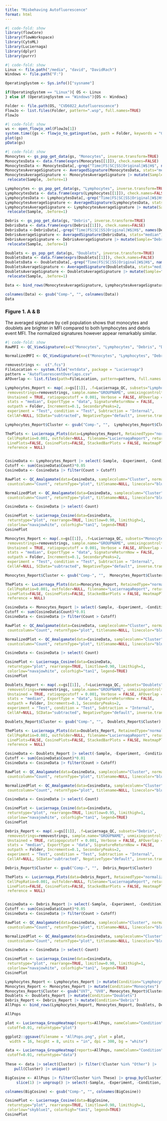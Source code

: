 ```yaml
---
title: "Misbehaving Autofluorescence"
format: html
---
```


```r
#| code-fold: show
library(flowCore)
library(flowWorkspace)
library(CytoML)
library(Luciernaga)
library(dplyr)
library(purrr)
```


```r
#| code-fold: show
Linux <- file.path("/media", "david", "DavidRach")
Windows <- file.path("F:")

OperatingSystem <- Sys.info()["sysname"]

if(OperatingSystem == "Linux"){ OS <- Linux
} else if (OperatingSystem == "Windows"){OS <- Windows}

Folder <- file.path(OS, "CVD6022_Autofluorescence")
FlowJo <- list.files(Folder, pattern=".wsp", full.names=TRUE)
FlowJo
```

```r
#| code-fold: show
ws <- open_flowjo_xml(FlowJo[1])
system.time({gs <- flowjo_to_gatingset(ws, path = Folder, keywords = "GROUPNAME")})
plot(gs)
pData(gs)
```


```r
#| code-fold: show
Monocytes <- gs_pop_get_data(gs, "Monocytes", inverse.transform=TRUE)
MonocytesData <- data.frame(exprs(Monocytes[[1]]), check.names=FALSE)
MonocytesData <- MonocytesData[,-grep("Time|FS|SC|SS|Original|W$|H$", names(MonocytesData))]
MonocytesAverageSignature <- AveragedSignature(MonocytesData, stats="median")
MonocytesAverageSignature <- MonocytesAverageSignature |> mutate(Sample="Monocytes") |>
 relocate(Sample, .before=1)

Lymphocytes <- gs_pop_get_data(gs, "Lymphocytes", inverse.transform=TRUE)
LymphocytesData <- data.frame(exprs(Lymphocytes[[1]]), check.names=FALSE)
LymphocytesData <- LymphocytesData[,-grep("Time|FS|SC|SS|Original|W$|H$", names(LymphocytesData))]
LymphocytesAverageSignature <- AveragedSignature(LymphocytesData, stats="median")
LymphocytesAverageSignature <- LymphocytesAverageSignature |> mutate(Sample="Lymphocytes") |>
 relocate(Sample, .before=1)

Debris <- gs_pop_get_data(gs, "Debris", inverse.transform=TRUE)
DebrisData <- data.frame(exprs(Debris[[1]]), check.names=FALSE)
DebrisData <-DebrisData[,-grep("Time|FS|SC|SS|Original|W$|H$", names(DebrisData))]
DebrisAverageSignature <- AveragedSignature(DebrisData, stats="median")
DebrisAverageSignature <- DebrisAverageSignature |> mutate(Sample="Debris") |>
 relocate(Sample, .before=1)

Doublets <- gs_pop_get_data(gs, "Doublets", inverse.transform=TRUE)
DoubletsData <- data.frame(exprs(Doublets[[1]]), check.names=FALSE)
DoubletsData <- DoubletsData[,-grep("Time|FS|SC|SS|Original|W$|H$", names(DoubletsData))]
DoubletsAverageSignature <- AveragedSignature(DoubletsData, stats="median")
DoubletsAverageSignature <- DoubletsAverageSignature |> mutate(Sample="Doublets") |>
 relocate(Sample, .before=1)

Data <- bind_rows(MonocytesAverageSignature, LymphocytesAverageSignature, DebrisAverageSignature, DoubletsAverageSignature)

colnames(Data) <- gsub("Comp-", "", colnames(Data))
Data
```

### Figure 1. A & B 
The averaged signature by cell population shows that monocytes and doublets are brighter in MFI compared to both lymphocytes and debris event MFI. The normalized signatures however appear remarkably similar. 

```r
#| code-fold: show
RawMFI <- QC_ViewSignature(x=c("Monocytes", "Lymphocytes", "Debris", "Doublets"), data=Data, Normalize=FALSE)

NormalizedMFI <- QC_ViewSignature(x=c("Monocytes", "Lymphocytes", "Debris", "Doublets"), data=Data, Normalize=TRUE)
```

```r
removestrings <-  c(".fcs")
FileLocation <- system.file("extdata", package = "Luciernaga")
pattern = "AutofluorescentOverlaps.csv"
AFOverlap <- list.files(path=FileLocation, pattern=pattern, full.names = TRUE)
```

```r
Lymphocytes_Report <- map(.x=gs[[1]], .f=Luciernaga_QC, subsets="Lymphocytes",
 removestrings=removestrings, sample.name="GROUPNAME", unmixingcontroltype = "cells",
 Unstained = TRUE, ratiopopcutoff = 0.001, Verbose = FALSE, AFOverlap = AFOverlap,
 stats = "median", ExportType = "data", SignatureReturnNow = FALSE,
 outpath = Folder, Increments=0.1, SecondaryPeaks=2,
 experiment = "Test", condition = "Test", Subtraction = "Internal",
 CellAF=NULL, SCData="subtracted", NegativeType="default", inverse.transform=TRUE) %>% bind_rows()

Lymphocytes_Report$Cluster <- gsub("Comp-", "",  Lymphocytes_Report$Cluster)

ThePlots <- Luciernaga_Plots(data=Lymphocytes_Report, RetainedType="normalized",
 CellPopRatio=0.001, outfolder=NULL, filename="LuciernagaReport", returntype="plots",
 LinePlots=FALSE, CosinePlots=FALSE, StackedBarPlots = FALSE, HeatmapPlots = TRUE,
 reference = NULL)


CosineData <- Lymphocytes_Report |> select(-Sample, -Experiment, -Condition) 
Cutoff <- sum(CosineData$Count)*0.05
CosineData <- CosineData |> filter(Count > Cutoff)

RawPlot <- QC_Amalgamate(data=CosineData, samplecolumn="Cluster", normalize=FALSE,
 countcolumn="Count", returnType="plot", titlename=NULL, linecolor="blue", legend=FALSE)

NormalizedPlot <- QC_Amalgamate(data=CosineData, samplecolumn="Cluster", normalize=TRUE,
 countcolumn="Count", returnType="plot", titlename=NULL, linecolor="blue", legend=FALSE)

CosineData <- CosineData |> select(-Count)

CosinePlot <- Luciernaga_Cosine(data=CosineData,
 returntype="plot", rearrange=TRUE, limitlow=0.90, limithigh=1,
 colorlow="navajowhite", colorhigh="tan1", legend=TRUE)
CosinePlot
```

```r
Monocytes_Report <- map(.x=gs[[1]], .f=Luciernaga_QC, subsets="Monocytes",
 removestrings=removestrings, sample.name="GROUPNAME", unmixingcontroltype = "cells",
 Unstained = TRUE, ratiopopcutoff = 0.001, Verbose = FALSE, AFOverlap = AFOverlap,
 stats = "median", ExportType = "data", SignatureReturnNow = FALSE,
 outpath = Folder, Increments=0.1, SecondaryPeaks=2,
 experiment = "Test", condition = "Test", Subtraction = "Internal",
 CellAF=NULL, SCData="subtracted", NegativeType="default", inverse.transform=TRUE) %>% bind_rows()

Monocytes_Report$Cluster <- gsub("Comp-", "",  Monocytes_Report$Cluster)

ThePlots <- Luciernaga_Plots(data=Monocytes_Report, RetainedType="normalized",
 CellPopRatio=0.001, outfolder=NULL, filename="LuciernagaReport", returntype="plots",
 LinePlots=FALSE, CosinePlots=FALSE, StackedBarPlots = FALSE, HeatmapPlots = TRUE,
 reference = NULL)

CosineData <- Monocytes_Report |> select(-Sample, -Experiment, -Condition) 
Cutoff <- sum(CosineData$Count)*0.01
CosineData <- CosineData |> filter(Count > Cutoff)

RawPlot <- QC_Amalgamate(data=CosineData, samplecolumn="Cluster", normalize=FALSE,
 countcolumn="Count", returnType="plot", titlename=NULL, linecolor="blue", legend=FALSE)

NormalizedPlot <- QC_Amalgamate(data=CosineData, samplecolumn="Cluster", normalize=TRUE,
 countcolumn="Count", returnType="plot", titlename=NULL, linecolor="blue", legend=FALSE)

CosineData <- CosineData |> select(-Count)

CosinePlot <- Luciernaga_Cosine(data=CosineData,
 returntype="plot", rearrange=TRUE, limitlow=0.90, limithigh=1,
 colorlow="navajowhite", colorhigh="tan1", legend=TRUE)
CosinePlot
```

```r
Doublets_Report <- map(.x=gs[[1]], .f=Luciernaga_QC, subsets="Doublets",
 removestrings=removestrings, sample.name="GROUPNAME", unmixingcontroltype = "cells",
 Unstained = TRUE, ratiopopcutoff = 0.001, Verbose = FALSE, AFOverlap = AFOverlap,
 stats = "median", ExportType = "data", SignatureReturnNow = FALSE,
 outpath = Folder, Increments=0.1, SecondaryPeaks=2,
 experiment = "Test", condition = "Test", Subtraction = "Internal",
 CellAF=NULL, SCData="subtracted", NegativeType="default", inverse.transform=TRUE) %>% bind_rows()

Doublets_Report$Cluster <- gsub("Comp-", "",  Doublets_Report$Cluster)

ThePlots <- Luciernaga_Plots(data=Doublets_Report, RetainedType="normalized",
 CellPopRatio=0.001, outfolder=NULL, filename="LuciernagaReport", returntype="plots",
 LinePlots=FALSE, CosinePlots=FALSE, StackedBarPlots = FALSE, HeatmapPlots = TRUE,
 reference = NULL)

CosineData <- Doublets_Report |> select(-Sample, -Experiment, -Condition) 
Cutoff <- sum(CosineData$Count)*0.01
CosineData <- CosineData |> filter(Count > Cutoff)

RawPlot <- QC_Amalgamate(data=CosineData, samplecolumn="Cluster", normalize=FALSE,
 countcolumn="Count", returnType="plot", titlename=NULL, linecolor="blue", legend=FALSE)

NormalizedPlot <- QC_Amalgamate(data=CosineData, samplecolumn="Cluster", normalize=TRUE,
 countcolumn="Count", returnType="plot", titlename=NULL, linecolor="blue", legend=FALSE)

CosineData <- CosineData |> select(-Count)

CosinePlot <- Luciernaga_Cosine(data=CosineData,
 returntype="plot", rearrange=TRUE, limitlow=0.95, limithigh=1,
 colorlow="navajowhite", colorhigh="tan1", legend=TRUE)
CosinePlot
```

```r
Debris_Report <- map(.x=gs[[1]], .f=Luciernaga_QC, subsets="Debris",
 removestrings=removestrings, sample.name="GROUPNAME", unmixingcontroltype = "cells",
 Unstained = TRUE, ratiopopcutoff = 0.001, Verbose = FALSE, AFOverlap = AFOverlap,
 stats = "median", ExportType = "data", SignatureReturnNow = FALSE,
 outpath = Folder, Increments=0.1, SecondaryPeaks=2,
 experiment = "Test", condition = "Test", Subtraction = "Internal",
 CellAF=NULL, SCData="subtracted", NegativeType="default", inverse.transform=TRUE) %>% bind_rows()

Debris_Report$Cluster <- gsub("Comp-", "",  Debris_Report$Cluster)

ThePlots <- Luciernaga_Plots(data=Debris_Report, RetainedType="normalized",
 CellPopRatio=0.001, outfolder=NULL, filename="LuciernagaReport", returntype="plots",
 LinePlots=FALSE, CosinePlots=FALSE, StackedBarPlots = FALSE, HeatmapPlots = TRUE,
 reference = NULL)


CosineData <- Debris_Report |> select(-Sample, -Experiment, -Condition) 
Cutoff <- sum(CosineData$Count)*0.05
CosineData <- CosineData |> filter(Count > Cutoff)

RawPlot <- QC_Amalgamate(data=CosineData, samplecolumn="Cluster", normalize=FALSE,
 countcolumn="Count", returnType="plot", titlename=NULL, linecolor="blue", legend=FALSE)

NormalizedPlot <- QC_Amalgamate(data=CosineData, samplecolumn="Cluster", normalize=TRUE,
 countcolumn="Count", returnType="plot", titlename=NULL, linecolor="blue", legend=FALSE)

CosineData <- CosineData |> select(-Count)

CosinePlot <- Luciernaga_Cosine(data=CosineData,
 returntype="plot", rearrange=TRUE, limitlow=0.90, limithigh=1,
 colorlow="navajowhite", colorhigh="tan1", legend=TRUE)
CosinePlot
```

```r
Lymphocytes_Report <- Lymphocytes_Report |> mutate(Condition="Lymphocytes")
Monocytes_Report <- Monocytes_Report |> mutate(Condition="Monocytes")
Monocytes_Report$Cluster <- gsub("UV7", "UV8", Monocytes_Report$Cluster)
Doublets <- Doublets_Report |> mutate(Condition="Doublets")
Debris_Report <- Debris_Report |> mutate(Condition="Debris")
AllPops <- bind_rows(Lymphocytes_Report, Monocytes_Report, Doublets, Debris_Report)

AllPops

plot <- Luciernaga_GroupHeatmap(reports=AllPops, nameColumn="Condition",
 cutoff=0.01, returntype="plot")

ggplot2::ggsave(filename = "AllPops.png", plot = plot,
  width = 16, height = 8, units = "in", dpi = 300, bg = "white")

data <- Luciernaga_GroupHeatmap(reports=AllPops, nameColumn="Condition",
 cutoff=0.01, returntype="data")
 
These <- data |> select(Cluster) |> filter(!Cluster %in% "Other") |>
    pull(Cluster) |> unique()

BigCosine <- AllPops |> filter(Cluster %in% These) |> group_by(Cluster) |>
     slice(1) |> ungroup() |> select(-Sample, -Experiment, -Condition, -Count)

colnames(BigCosine) <- gsub("Comp-", "", colnames(BigCosine))

CosinePlot <- Luciernaga_Cosine(data=BigCosine,
 returntype="plot", rearrange=TRUE, limitlow=0.90, limithigh=1,
 colorlow="skyblue1", colorhigh="tan1", legend=TRUE)
CosinePlot
```



